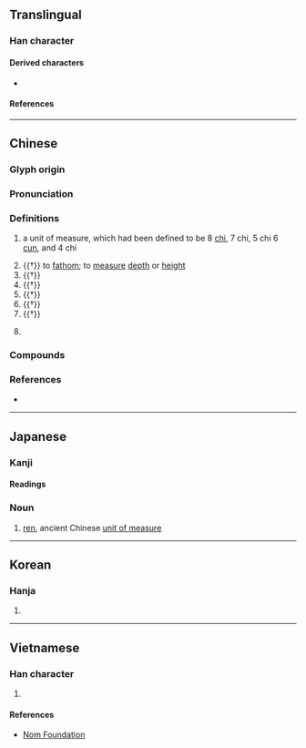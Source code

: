 {{also|仭}}
{{character info}}
==Translingual==

===Han character===
{{Han char|rn=9|rad=人|as=03|sn=5|four=27220|canj=OSHI|ids=⿰亻刃}}

====Derived characters====
* {{l|mul|[[𮅄]], [[𪫫]]}}

====References====
{{Han ref|kx=0093.040|dkj=00379|dj=0197.010|hdz=10115.070|uh=4EDE}}

----

==Chinese==
{{zh-forms}}

===Glyph origin===
{{Han etym}}

===Pronunciation===
{{zh-pron
|m=rèn
|c=jan6
|h=pfs=
|md=
|mn=
|w=
|mc=y
|oc=y
|cat=n,v,a,cl
}}

===Definitions===
{{zh-hanzi}}

# {{lb|zh|historical}} a unit of measure, which had been defined to be 8 [[chi]], 7 chi, 5 chi 6 [[cun]], and 4 chi
# {{†}} to [[fathom]]; to [[measure]] [[depth]] or [[height]]
# {{†}} {{zh-alt-form|刃|[[blade]]; [[sword]]; [[knife]]}}
# {{†}} {{zh-alt-form|牣|to [[fill]]; [[full]]}}
# {{†}} {{zh-alt-form|認|to [[recognize]]}}
# {{†}} {{zh-alt-form|忍|to [[endure]]}}
# {{†}} {{zh-alt-form|韌|[[strong]], [[tough]]}}
# {{lb|zh|historical}} {{non-gloss definition|a place in [[Chu]] during the {{w|Spring and Autumn period}}}}

===Compounds===
{{zh-der|千仞|壁立千仞|振衣千仞岡|為山九仞，功虧一簣|萬仞}}

===References===
* {{R:DKJ}}

----

==Japanese==

===Kanji===
{{ja-kanji|grade=|rs=人03}}

====Readings====
{{ja-readings
|goon=にん
|kanon=じん
|kun=はか-る
}}

===Noun===
{{ja-noun|じん}}

# [[ren]], ancient Chinese [[unit of measure]]

----

==Korean==

===Hanja===
{{ko-hanja|인}}

# {{rfdef|ko|sort=人03}}

----

==Vietnamese==

===Han character===
{{vi-readings|rs=人03|reading=[[nhẩn]], [[nhận]]}}

# {{rfdef|vi|sort=人03}}

====References====
* [http://nomfoundation.org/common/nom_details.php?codepoint=4EDE Nom Foundation]